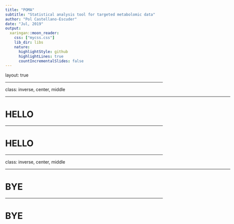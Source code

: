 ```yaml
---
title: "POMA"
subtitle: "Statistical analysis tool for targeted metabolomic data"
author: "Pol Castellano-Escuder"
date: "Jul, 2019"
output:
  xaringan::moon_reader:
    css: ["mycss.css"]
    lib_dir: libs
    nature:
      highlightStyle: github
      highlightLines: true 
      countIncrementalSlides: false
---
```


layout: true

<div class="my-footer"></div>  

---

class: inverse, center, middle
<html><div style='float:left'></div><hr color='#EB811B' size=1px width=720px></html> 

# HELLO

---

# HELLO

---

class: inverse, center, middle
<html><div style='float:left'></div><hr color='#EB811B' size=1px width=720px></html> 

# BYE

---

# BYE


